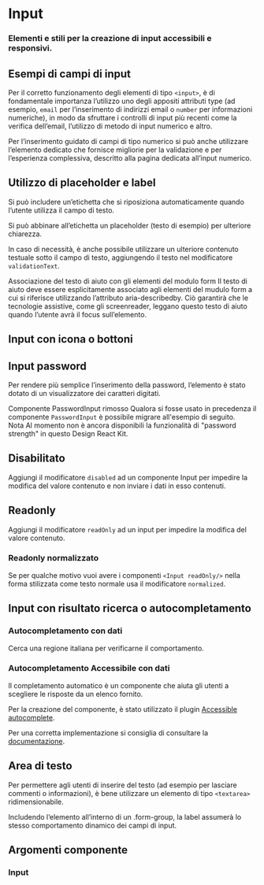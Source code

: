 

<Meta title="Documentazione/Form/Input" of={Input} />

# Input

### Elementi e stili per la creazione di input accessibili e responsivi.

## Esempi di campi di input

Per il corretto funzionamento degli elementi di tipo `<input>`, è di fondamentale importanza l’utilizzo uno degli appositi attributi type (ad esempio, `email` per l’inserimento di indirizzi email o `number` per informazioni numeriche), in modo da sfruttare i controlli di input più recenti come la verifica dell’email, l’utilizzo di metodo di input numerico e altro.

Per l’inserimento guidato di campi di tipo numerico si può anche utilizzare l’elemento dedicato che fornisce migliorie per la validazione e per l’esperienza complessiva, descritto alla pagina dedicata all’input numerico.

<Canvas>
    <Story id="componenti-form-input--esempi-di-campi-di-input" />
</Canvas>

## Utilizzo di placeholder e label

Si può includere un’etichetta che si riposiziona automaticamente quando l’utente utilizza il campo di testo.

Si può abbinare all’etichetta un placeholder (testo di esempio) per ulteriore chiarezza.

In caso di necessità, è anche possibile utilizzare un ulteriore contenuto testuale sotto il campo di testo, aggiungendo il testo nel modificatore `validationText`.

<div className="docs">
    <Callout color="warning">
        <CalloutTitle>
            <span className="text">Associazione del testo di aiuto con gli elementi del modulo form</span>
        </CalloutTitle>
        <CalloutText>
            Il testo di aiuto deve essere esplicitamente associato agli elementi del mudulo form a cui si riferisce utilizzando l’attributo aria-describedby.
            Ciò garantirà che le tecnologie assistive, come gli screenreader, leggano questo testo di aiuto quando l’utente avrà il focus sull’elemento.
        </CalloutText>
    </Callout>
</div>

<Canvas>
    <Story id="componenti-form-input--utilizzo-di-placeholder-e-label" />
</Canvas>

## Input con icona o bottoni

<Canvas>
    <Story id="componenti-form-input--input-con-icona-o-bottoni" />
</Canvas>

## Input password

Per rendere più semplice l’inserimento della password, l’elemento è stato dotato di un visualizzatore dei caratteri digitati.

<div className="docs">
    <Callout color="important">
        <CalloutTitle>
            <span className="text">Componente PasswordInput rimosso</span>
        </CalloutTitle>
        <CalloutText>
            Qualora si fosse usato in precedenza il componente <code>PasswordInput</code> è possibile migrare all'esempio di seguito.
        </CalloutText>
    </Callout>
</div>

<Canvas>
    <Story id="componenti-form-input--input-password" />
</Canvas>

<div className="docs">
    <Callout color="warning">
        <CalloutTitle>
            <span className="text">Nota</span>
        </CalloutTitle>
        <CalloutText>Al momento non è ancora disponibili la funzionalità di "password strength" in questo Design React Kit.</CalloutText>
    </Callout>
</div>

## Disabilitato

Aggiungi il modificatore `disabled` ad un componente Input per impedire la modifica del valore contenuto e non inviare i dati in esso contenuti.

<Canvas>
    <Story id="componenti-form-input--disabilitato" />
</Canvas>

## Readonly

Aggiungi il modificatore `readOnly` ad un input per impedire la modifica del valore contenuto.

<Canvas>
    <Story id="componenti-form-input--readonly" />
</Canvas>

### Readonly normalizzato

Se per qualche motivo vuoi avere i componenti `<Input readOnly/>` nella forma stilizzata come testo normale usa il modificatore `normalized`.

<Canvas>
    <Story id="componenti-form-input--readonly-normalizzato" />
</Canvas>

## Input con risultato ricerca o autocompletamento

### Autocompletamento con dati

Cerca una regione italiana per verificarne il comportamento.

<Canvas>
    <Story id="componenti-form-input--input-autocomplete-con-dati" />
</Canvas>

### Autocompletamento Accessibile con dati

Il completamento automatico è un componente che aiuta gli utenti a scegliere le risposte da un elenco fornito.

Per la creazione del componente, è stato utilizzato il plugin <a target="_blank" href="https://github.com/alphagov/accessible-autocomplete">Accessible autocomplete</a>.

Per una corretta implementazione si consiglia di consultare la <a target="_blank" href="https://alphagov.github.io/accessible-autocomplete/">documentazione</a>.

<Canvas>
    <Story id="componenti-form-input--input-autocomplete-con-dati-accessibile" />
</Canvas>

## Area di testo

Per permettere agli utenti di inserire del testo (ad esempio per lasciare commenti o informazioni), è bene utilizzare un elemento di tipo `<textarea>` ridimensionabile.

Includendo l’elemento all’interno di un .form-group, la label assumerà lo stesso comportamento dinamico dei campi di input.

<Canvas>
    <Story id="componenti-form-input--area-di-testo" />
</Canvas>

<Canvas>
    <Story id="componenti-form-input--area-di-testo-con-segnaposto" />
</Canvas>

## Argomenti componente

### Input

<ArgsTable of={Input} />
